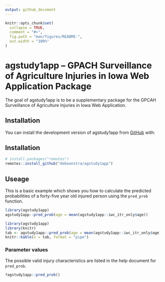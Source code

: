 ```yaml
---
output: github_document
---
```


<!-- README.md is generated from README.Rmd. Please edit that file -->

```r
knitr::opts_chunk$set(
  collapse = TRUE,
  comment = "#>",
  fig.path = "man/figures/README-",
  out.width = "100%"
)
```

# agstudy1app -- GPACH Surveillance of Agriculture Injuries in Iowa Web Application Package

The goal of agstudy1app is to be a supplementary package for the GPCAH Surveillance of Agriculture Injuries in Iowa Web Application.

## Installation

You can install the development version of agstudy1app from [GitHub](https://github.com/deboonstra/agstudy1app/tree/main) with:

## Installation
```r
# install.packages("remotes")
remotes::install_github("deboonstra/agstudy1app")
```

## Useage

This is a basic example which shows you how to calculate the predicted probabilities of a forty-five year old injured person using the `pred_prob` function.

```r
library(agstudy1app)
agstudy1app::pred_prob(age = mean(agstudy1app::iwc_itr_only$age))
```
```r
library(agstudy1app)
library(knitr)
tab <- agstudy1app::pred_prob(age = mean(agstudy1app::iwc_itr_only$age))
knitr::kable(x = tab, format = "pipe")
```

### Parameter values
The possible valid injury characteristics are listed in the help document for `pred_prob`.
```r
?agstudy1app::pred_prob()
```